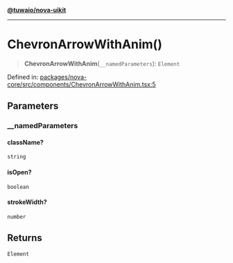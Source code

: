 [**@tuwaio/nova-uikit**](../../../README.md)

***

# ChevronArrowWithAnim()

> **ChevronArrowWithAnim**(`__namedParameters`): `Element`

Defined in: [packages/nova-core/src/components/ChevronArrowWithAnim.tsx:5](https://github.com/TuwaIO/nova-uikit/blob/f49cad1d52abee6a423984420ad898e9578069dd/packages/nova-core/src/components/ChevronArrowWithAnim.tsx#L5)

## Parameters

### \_\_namedParameters

#### className?

`string`

#### isOpen?

`boolean`

#### strokeWidth?

`number`

## Returns

`Element`
